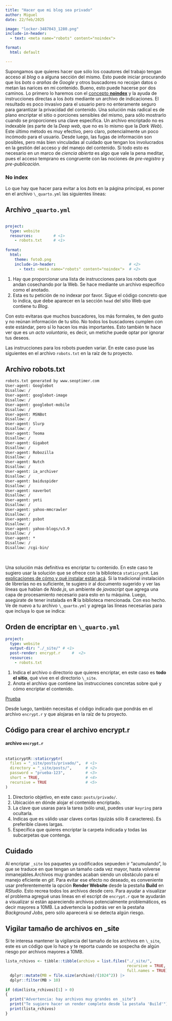 ```yaml
---
title: "Hacer que mi blog sea privado"
author: Miguel
date: 22/feb/2025

image: "locker-3487043_1280.png"
include-in-header: 
  - text: <meta name="robots" content="noindex">

format: 
  html: default

---
```


Supongamos que quieres hacer que sólo los coautores del trabajo tengan acceso al _blog_ o a alguna sección del mismo. Esto puede iniciar procurando que los *bots* o *arañas* de *Google* y otros buscadores no recojan datos o metan las narices en mi contenido. Bueno, esto puede hacerse por dos caminos. Lo primero lo haremos con el [concepto **noindex**](https://seranking.com/es/blog/noindex/) y la ayuda de instrucciones directas a los *bots* mediante un archivo de indicaciones. El resultado es poco invasivo para el usuario pero no enteramente seguro para garantizar la privacidad del contenido. Una solución más radical es de plano encriptar el sitio o porciones sensibles del mismo, para sólo mostrarlo cuando se proporciones una clave específica. Un archivo encriptado no es indexable (es parte de la *Deep web*, que no es lo mismo que la *Dark Web*). Este último método es muy efectivo, pero claro, potencialmente un poco incómodo para el usuario. Desde luego, las fugas de información son posibles, pero más bien vinculadas al cuidado que tengan los involucrados en la gestión del acceso y del manejo del contenido. Si todo esto es necesario en un marco de *ciencia abierta* es algo que vale la pena meditar, pues el acceso temprano es congruente con las nociones de *pre-registro* y *pre-publicación*.

### No index

Lo que hay que hacer para evitar a los *bots* en la página principal, es poner en el archivo  `\_quarto.yml` las siguientes líneas:


::: {.callout-tip collapse="true"}
## Archivo `_quarto.yml`

``` yaml

project:
  type: website
  resources:         # <1>
    - robots.txt     # <1>
    
format:
  html:
    theme: fotoD.png
    include-in-header:                                # <2>
      - text: <meta name="robots" content="noindex">  # <2>
```

1. Hay que proporcionar una lista de instrucciones para los robots que andan cosechando por la Web. Se hace mediante un archivo específico como el anotado.
2. Esta es tu petición de  no indexar por favor. Sigue el código concreto que lo indica, que debe aparecer en la sección `head` del sitio Web que contiene tu *Blog*.


:::

Con esto evitaras que muchos buscadores, los más formales, te den gusto y no reúnan información de tu sitio. No todos los buscadores cumplen con este estándar, pero sí lo hacen los más importantes. Esto también te hace ver que es un *acto voluntario*, es decir, un metiche puede optar por ignorar tus deseos.

Las instrucciones para los robots pueden variar. En este caso puse las siguientes en el archivo `robots.txt` en la raíz de tu proyecto.

::: {.callout-tip collapse="true"}
## Archivo robots.txt

``` txt
robots.txt generated by www.seoptimer.com
User-agent: Googlebot
Disallow: /
User-agent: googlebot-image
Disallow: /
User-agent: googlebot-mobile
Disallow: /
User-agent: MSNBot
Disallow: /
User-agent: Slurp
Disallow: /
User-agent: Teoma
Disallow: /
User-agent: Gigabot
Disallow: /
User-agent: Robozilla
Disallow: /
User-agent: Nutch
Disallow: /
User-agent: ia_archiver
Disallow: /
User-agent: baiduspider
Disallow: /
User-agent: naverbot
Disallow: /
User-agent: yeti
Disallow: /
User-agent: yahoo-mmcrawler
Disallow: /
User-agent: psbot
Disallow: /
User-agent: yahoo-blogs/v3.9
Disallow: /
User-agent: *
Disallow: /
Disallow: /cgi-bin/
```
:::

 

Una solución más definitiva es encriptar tu contenido. En este caso te sugiero usar la solución que se ofrece con la biblioteca `staticryptR`. Las [explicaciones de cómo y qué instalar están acá](https://cran.r-project.org/web/packages/staticryptR/readme/README.html). Si la tradicional instalación de librerías no es suficiente, te sugiero ir al documento sugerido y ver las líneas que hablan de *Node.js*, un ambiente de *javascript* que agrega una capa de procesamiento necesario para esto en tu máquina. Luego, asegúrate de tener instalada en **R** la biblioteca mencionada. Con eso hecho. Ve de nuevo a tu archivo `\_quarto.yml` y agrega las líneas necesarias para que incluya lo que se indica:

::: {.callout-tip collapse="true"}
## Orden de encriptar en `\_quarto.yml`

``` yaml
project:
  type: website
  output-dir: "./_site/" # <1>
  post-render: encrypt.r     #  <2>
  resources: 
    - robots.txt
```
1. Indica el archivo o directorio que quieres encriptar, en este caso es **todo el sitio**, qué vive en el directorio `\_site`.
2. Anota el archivo que contiene las instrucciones concretas sobre qué y cómo encriptar el contenido.

:::

[Prueba](../privado/contenido-1/index.qmd)

Desde luego, también necesitas el código indicado que pondrás en el archivo `encrypt.r` y que alojaras en la raíz de tu proyecto.

::: {.callout-tip collapse="true"}
## Código para crear el archivo encrypt.r

#### archivo `encrypt.r`

``` r

staticryptR::staticryptr(
  files = "_site/posts/privado/",  # <1>
  directory = "_site/posts/",      # <2>
  password = "prueba-123",         # <3>
  short = TRUE,                    # <4>
  recursive = TRUE                 # <5>
)
```

1. Directorio objetivo, en este caso: `posts/privado/`.
2. Ubicación en dónde alojar el contenido encriptado.
3. La clave que usaras para la tarea (sólo una), puedes usar `keyring` para ocultarla.
4. Indicas que es válido usar claves cortas (quizás sólo 8 caracteres). Es preferible claves largas.
5. Especifica que quieres encriptar la carpeta indicada y todas las subcarpetas que contenga.

:::


## Cuidado

Al encriptar `_site` los paquetes ya codificados sepueden ir "acumulando", lo que se traduce en que tengan un tamaño cada vez mayor, hasta volverse inmanejables.Archivos muy grandes acaban siendo un obstáculo para el manejo eficiente en *git*. Para evitar ese efecto no deseado, es conveniente usar preferentemente la opción **Render Website** desde la pestaña **Build** en *RStudio*. Esto recrea todos los archivos desde cero. Para ayudar a visualizar el problema agregué unas lineas en el escript de `encrypt.r` que te ayudarán a visualizar si están apareciendo archivos potencialmente problemáticos, es decir mayores a 10MB. La advertencia la podrás ver en la pestaña *Background Jobs*, pero sólo aparecerá si se detecta algún riesgo.

::: {.callout-tip collapse="true"}
## Vigilar tamaño de archivos en _site

Sí te interesa mantener la vigilancia del tamaño de los archivos en `\_site`, este es un código que lo hace y te reporta cuando se sospecha de algún riesgo por archivos mayores a 10MB.

``` r
lista_rchivos <- tibble::tibble(archivo = list.files("./_site/", 
                                                     recursive = TRUE,
                                                     full.names = TRUE)) |> 
  dplyr::mutate(MB = file.size(archivo)/(1024^2)) |> 
  dplyr::filter(MB > 10)
                                  
if (dim(lista_rchivos)[1] > 0)
{
  print("Advertencia: hay archivos muy grandes en _site")
  print("Te sugiero hacer un render completo desde la pestaña 'Build'")
  print(lista_rchivos)
}

```

:::
